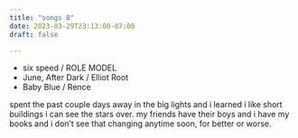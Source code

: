 ```yaml
---
title: "songs 8"
date: 2023-03-29T23:13:00-07:00
draft: false

---
```


- six speed / ROLE MODEL
- June, After Dark / Elliot Root
- Baby Blue / Rence

spent the past couple days away in the big lights and i learned i like short buildings i can see the stars over. my friends have their boys and i have my books and i don't see that changing anytime soon, for better or worse.